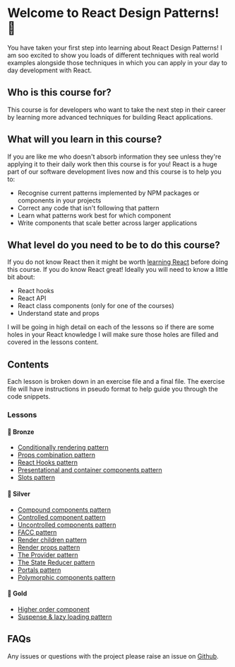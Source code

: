 
<Meta title="Introduction/01 - Welcome" />

# Welcome to React Design Patterns! 🥳

You have taken your first step into learning about React Design Patterns! I am soo excited to show you loads of different
techniques with real world examples alongside those techniques in which you can apply in your day to day development with React.

## Who is this course for?

This course is for developers who want to take the next step in their career by learning more advanced
techniques for building React applications.

## What will you learn in this course?

If you are like me who doesn't absorb information they see unless they're applying it to their daily work then this course is for you! React is a huge part of our software development lives now and this course is to help you to:

- Recognise current patterns implemented by NPM packages or components in your projects
- Correct any code that isn't following that pattern
- Learn what patterns work best for which component
- Write components that scale better across larger applications

## What level do you need to be to do this course?

If you do not know React then it might be worth [learning React](https://react.dev/) before doing this course. If you do know React great! Ideally you will need to know a little bit about:

- React hooks
- React API
- React class components (only for one of the courses)
- Understand state and props

I will be going in high detail on each of the lessons so if there are some holes in your React knowledge I will make sure those holes are filled and covered in the lessons content.

## Contents

Each lesson is broken down in an exercise file and a final file. The exercise file will have instructions in pseudo format to help guide you through the code snippets.

### Lessons

#### 🥉 Bronze

- [Conditionally rendering pattern](?path=/docs/lessons-🥉-bronze-conditional-rendering-pattern-01-lesson--docs)
- [Props combination pattern](?path=/docs/lessons-🥉-bronze-props-combination-pattern-01-lesson--docs)
- [React Hooks pattern](?path=/docs/lessons-🥉-bronze-hooks-pattern-01-lesson--docs)
- [Presentational and container components pattern](?path=/docs/lessons-🥉-bronze-presentational-container-pattern-01-lesson--docs)
- [Slots pattern](?path=/docs/lessons-🥉-bronze-slots-01-lesson--docs)

#### 🥈 Silver

- [Compound components pattern](?path=/docs/lessons-🥈-Silver-compound-components-pattern-01-lesson--docs)
- [Controlled component pattern](?path=/docs/lessons-🥈-Silver-controlled-components-pattern-01-lesson--docs)
- [Uncontrolled components pattern](?path=/docs/lessons-🥈-silver-uncontrolled-components-01-lesson--docs)
- [FACC pattern](?path=/docs/lessons-🥈-silver-facc-pattern-01-lesson--docs)
- [Render children pattern](?path=/docs/lessons-🥈-silver-render-children-pattern-01-lesson--docs)
- [Render props pattern](?path=/docs/lessons-🥈-Silver-render-props-pattern-01-lesson--docs)
- [The Provider pattern](?path=/docs/lessons-🥈-Silver-provider-pattern-01-lesson--docs)
- [The State Reducer pattern](?path=/docs/lessons-🥈-Silver-state-reducer-pattern-01-lesson--docs)
- [Portals pattern](?path=/docs/lessons-🥈-Silver-portals-01-lesson--docs)
- [Polymorphic components pattern](?path=/docs/lessons-🥈-silver-polymorphic-components-01-lesson--docs)

#### 🥇 Gold

- [Higher order component](?path=/docs/lessons-🥇-gold-higher-order-components-pattern-01-lesson--docs)
- [Suspense & lazy loading pattern](?path=/docs/lessons-🥇-gold-suspense-lazy-loading-01-lesson--docs)

## FAQs

Any issues or questions with the project please raise an issue on [Github](https://github.com/code-mattclaffey/react-design-patterns/issues).
